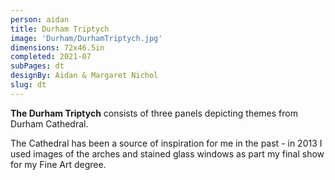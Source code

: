 ```yaml
---
person: aidan
title: Durham Triptych
image: 'Durham/DurhamTriptych.jpg'
dimensions: 72x46.5in 
completed: 2021-07
subPages: dt
designBy: Aidan & Margaret Nichol
slug: dt
---
```



**The Durham Triptych** consists of three panels depicting themes from Durham Cathedral.

The Cathedral has been a source of inspiration for me in the past - in 2013 I used images of the arches and stained glass windows as part my final show for my Fine Art degree.


